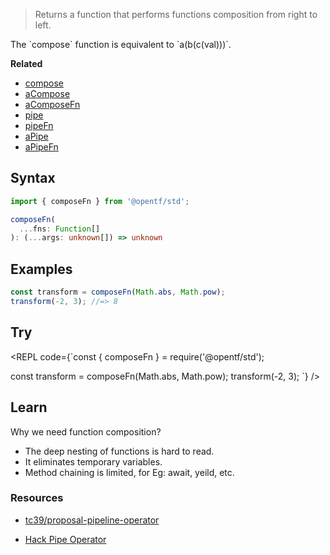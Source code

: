 
> Returns a function that performs functions composition from right to left.

<Callout type="default">
  The `compose` function is equivalent to `a(b(c(val)))`.
</Callout>

**Related**

- [compose](/Function/compose)
- [aCompose](/Async/aCompose)
- [aComposeFn](/Async/aComposeFn)
- [pipe](/Function/pipe)
- [pipeFn](/Function/pipeFn)
- [aPipe](/Async/aPipe)
- [aPipeFn](/Async/aPipeFn)

## Syntax

```ts
import { composeFn } from '@opentf/std';

composeFn(
  ...fns: Function[]
): (...args: unknown[]) => unknown
```

## Examples

```ts
const transform = composeFn(Math.abs, Math.pow);
transform(-2, 3); //=> 8
```

## Try

<REPL code={`const { composeFn } = require('@opentf/std');

const transform = composeFn(Math.abs, Math.pow);
transform(-2, 3);
`} />

## Learn

Why we need function composition?

- The deep nesting of functions is hard to read.
- It eliminates temporary variables.
- Method chaining is limited, for Eg: await, yeild, etc.

### Resources

- [tc39/proposal-pipeline-operator](https://github.com/tc39/proposal-pipeline-operator)

- [Hack Pipe Operator](https://docs.hhvm.com/hack/expressions-and-operators/pipe)
